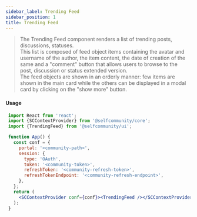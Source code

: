 ```yaml
---
sidebar_label: Trending Feed
sidebar_position: 1
title: Trending Feed
---
```


> The Trending Feed component renders a list of trending posts, discussions, statuses.<br/>
This list is composed of feed object items containing the avatar and username of the author, the item content, the date of creation of the same
and a "comment" button that allows users to browse to the post, discussion or status extended version.<br/>
The feed objects are shown in an orderly manner: few items are shown in the main card while the others can be displayed in a modal card by clicking on the "show more" button.

<Logged><TrendingFeed/></Logged>


#### Usage

```jsx
 import React from 'react';
 import {SCContextProvider} from '@selfcommunity/core';
 import {TrendingFeed} from '@selfcommunity/ui';

 function App() {
   const conf = {
     portal: '<community-path>',
     session: {
       type: 'OAuth',
       token: '<community-token>',
       refreshToken: '<community-refresh-token>',
       refreshTokenEndpoint: '<community-refresh-endpoint>',
     },
   };
   return (
     <SCContextProvider conf={conf}><TrendingFeed /></SCContextProvider>
   );
 }
```